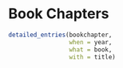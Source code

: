 \faIcon{book} Book Chapters
==================================

```r
detailed_entries(bookchapter, 
                 when = year,
                 what = book,
                 with = title)
```
